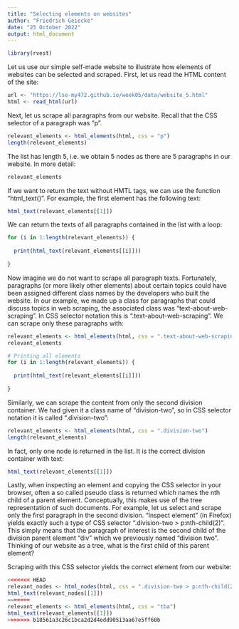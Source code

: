 ```yaml
---
title: "Selecting elements on websites"
author: "Friedrich Geiecke"
date: "25 October 2022"
output: html_document
---
```


```r
library(rvest)
```

Let us use our simple self-made website to illustrate how elements of websites can be selected and scraped. First, let us read the HTML content of the site:

```r
url <- "https://lse-my472.github.io/week05/data/website_5.html"
html <- read_html(url)
```


Next, let us scrape all paragraphs from our website. Recall that the CSS selector of a paragraph was "p".

```r
relevant_elements <- html_elements(html, css = "p")
length(relevant_elements)
```

The list has length 5, i.e. we obtain 5 nodes as there are 5 paragraphs in our website. In more detail:

```r
relevant_elements
```

If we want to return the text without HMTL tags, we can use the function "html_text()". For example, the first element has the following text:

```r
html_text(relevant_elements[[1]])
```

We can return the texts of all paragraphs contained in the list with a loop:

```r
for (i in 1:length(relevant_elements)) {
  
  print(html_text(relevant_elements[[i]]))
  
}
```

Now imagine we do not want to scrape all paragraph texts. Fortunately, paragraphs (or more likely other elements) about certain topics could have been assigned different class names by the developers who built the website. In our example, we made up a class for paragraphs that could discuss topics in web scraping, the associated class was "text-about-web-scraping". In CSS selector notation this is ".text-about-web-scraping". We can scrape only these paragraphs with:

```r
relevant_elements <- html_elements(html, css = ".text-about-web-scraping")
relevant_elements
```

```r
# Printing all elements
for (i in 1:length(relevant_elements)) {
  
  print(html_text(relevant_elements[[i]]))
  
}
```

Similarly, we can scrape the content from only the second division container. We had given it a class name of "division-two", so in CSS selector notation it is called ".division-two":

```r
relevant_elements <- html_elements(html, css = ".division-two")
length(relevant_elements)
```

In fact, only one node is returned in the list. It is the correct division container with text:

```r
html_text(relevant_elements[[1]])
```

Lastly, when inspecting an element and copying the CSS selector in your browser, often a so called pseudo class is returned which names the nth child of a parent element. Conceptually, this makes use of the tree representation of such documents. For example, let us select and scrape only the first paragraph in the second division. "Inspect element" (in Firefox) yields exactly such a type of CSS selector ".division-two > p:nth-child(2)". This simply means that the paragraph of interest is the second child of the division parent element "div" which we previously named "division two". Thinking of our website as a tree, what is the first child of this parent element?

Scraping with this CSS selector yields the correct element from our website:

```r
<<<<<<< HEAD
relevant_nodes <- html_nodes(html, css = ".division-two > p:nth-child(2)")
html_text(relevant_nodes[[1]])
=======
relevant_elements <- html_elements(html, css = "tba")
html_text(relevant_elements[[1]])
>>>>>>> b18561a3c26c1bca2d2d4edd90513aa67e5ff60b
```
